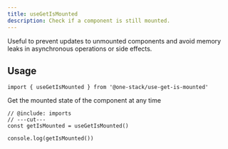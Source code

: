 ```yaml
---
title: useGetIsMounted
description: Check if a component is still mounted.
---
```


Useful to prevent updates to unmounted components and avoid memory leaks in asynchronous operations or side effects.

## Usage

```tsx twoslash include imports
import { useGetIsMounted } from '@one-stack/use-get-is-mounted'
```

Get the mounted state of the component at any time

```tsx twoslash
// @include: imports
// ---cut---
const getIsMounted = useGetIsMounted()

console.log(getIsMounted())
```
